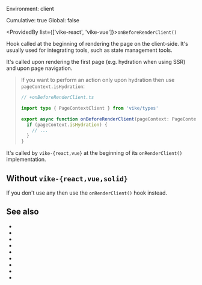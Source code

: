 
Environment: client  
<Link href="/config#cumulative">Cumulative</Link>: true  
<Link href="/config#global">Global</Link>: false  

<ProvidedBy list={['vike-react', 'vike-vue']}>`onBeforeRenderClient()`</ProvidedBy>

Hook called at the beginning of rendering the page on the client-side. It's usually used for integrating tools, such as state management tools.

It's called upon rendering the first page (e.g. <Link href="/hydration">hydration</Link> when using <Link href="/ssr">SSR</Link>) and upon page navigation.

> If you want to perform an action only upon hydration then use <Link href="/pageContext#isHydration">`pageContext.isHydration`</Link>:
>
> ```ts
> // +onBeforeRenderClient.ts
>
> import type { PageContextClient } from 'vike/types'
>
> export async function onBeforeRenderClient(pageContext: PageContextClient) {
>   if (pageContext.isHydration) {
>     // ...
>   }
> }
> ```

It's called by `vike-{react,vue}` at the beginning of its <Link href="/onRenderClient">`onRenderClient()`</Link> implementation.


## Without `vike-{react,vue,solid}`

If you don't use any <UiFrameworkExtension /> then use <Link href="/onRenderClient">the `onRenderClient()` hook</Link> instead.


## See also

- <Link href="/onAfterRenderClient"/>
- <Link href="/onRenderClient"/>
- <Link href="/onHydrationEnd" />
- <Link href="/onPageTransitionStart" />
- <Link href="/onPageTransitionEnd" />
- <Link href="/onBeforeRenderHtml"/>
- <Link href="/onAfterRenderHtml"/>
- <Link href="/hooks"/>
- <Link href="/client" />
